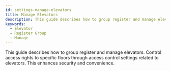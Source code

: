 ```yaml
---
id: settings-manage-elevators
title: Manage Elevators
description: This guide describes how to group register and manage elevators.
keywords:
  - Elevator
  - Register Group
  - Manage
---
```


This guide describes how to group register and manage elevators. Control access rights to specific floors through access control settings related to elevators. This enhances security and convenience.

<DocCardList />
